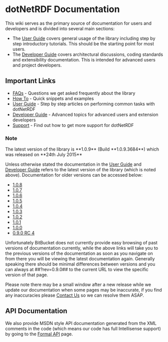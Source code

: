 = dotNetRDF Documentation =

This wiki serves as the primary source of documentation for users and developers and is divided into several main sections:

* The [[User Guide]] covers general usage of the library including step by step introductory tutorials.  This should be the starting point for most users.
* The [[Developer Guide]] covers architectural discussions, coding standards and extensibility documentation.  This is intended for advanced users and project developers.

== Important Links ==

* [[FAQs]] - Questions we get asked frequently about the library
* [[How To]] - Quick snippets and examples
* [[User Guide]] - Step by step articles on performing common tasks with dotNetRDF
* [[Developer Guide]] - Advanced topics for advanced users and extension developers
* [[Support]] - Find out how to get more support for dotNetRDF

=== Note ===

The latest version of the library is **1.0.9** (Build **1.0.9.3684**) which was released on **24th July 2015**

Unless otherwise stated the documentation in the [[User Guide]] and [[Developer Guide]] refers to the latest version of the library (which is noted above).  Documentation for older versions can be accessed below:

* [[Home?rev=1.0.8|1.0.8]]
* [[Home?rev=1.0.7|1.0.7]]
* [[Home?rev=1.0.6|1.0.6]]
* [[Home?rev=1.0.5|1.0.5]]
* [[Home?rev=1.0.4|1.0.4]]
* [[Home?rev=1.0.3|1.0.3]]
* [[Home?rev=1.0.2|1.0.2]]
* [[Home?rev=1.0.1|1.0.1]]
* [[Home?rev=1.0.0|1.0.0]]
* [[Home?rev=0.9.0|0.9.0 RC 4]]

Unfortunately BitBucket does not currently provide easy browsing of past versions of documentation currently, while the above links will take you to the previous versions of the documentation as soon as you navigate on from there you will be viewing the latest documentation again.  Generally speaking there should be minimal differences between versions and you can always at ##?rev=0.9.0## to the current URL to view the specific version of that page.

Please note there may be a small window after a new release while we update our documentation when some pages may be inaccurate, if you find any inaccuracies please [[Support|Contact Us]] so we can resolve them ASAP.

== API Documentation ==

We also provide MSDN style API documentation generated from the XML comments in the code (which means our code has full Intellisense support) by going to the [[http://www.dotnetrdf.org/api/|Formal API]] page.